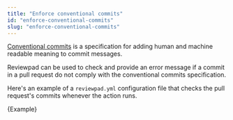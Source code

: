 ```yaml
---
title: "Enforce conventional commits"
id: "enforce-conventional-commits"
slug: "enforce-conventional-commits"
---
```



[Conventional commits](https://www.conventionalcommits.org/en/v1.0.0/) is a specification for adding human and machine readable meaning to commit messages.

Reviewpad can be used to check and provide an error message if a commit in a pull request do not comply with the conventional commits specification.

Here's an example of a `reviewpad.yml` configuration file that checks the pull request's commits whenever the action runs.

<CodeBlock language="yml">{Example}</CodeBlock>
